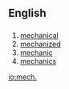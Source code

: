 {{also|měch|mech}}

==English==
==={{abbreviation}}===

# [[mechanical]]
# [[mechanized]]
# [[mechanic]]
# [[mechanics]]

[[io:mech.]]